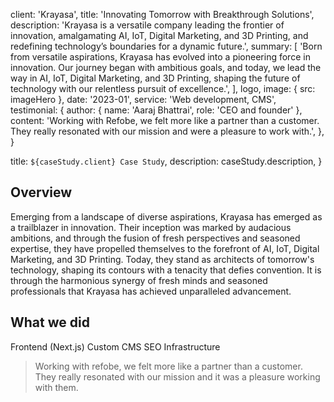 
  client: 'Krayasa',
  title: 'Innovating Tomorrow with Breakthrough Solutions',
  description:
    'Krayasa is a versatile company leading the frontier of innovation, amalgamating AI, IoT, Digital Marketing, and 3D Printing, and redefining technology’s boundaries for a dynamic future.',
  summary: [
    'Born from versatile aspirations, Krayasa has evolved into a pioneering force in innovation. Our journey began with ambitious goals, and today, we lead the way in AI, IoT, Digital Marketing, and 3D Printing, shaping the future of technology with our relentless pursuit of excellence.',
  ],
  logo,
  image: { src: imageHero },
  date: '2023-01',
  service: 'Web development, CMS',
  testimonial: {
    author: { name: 'Aaraj Bhattrai', role: 'CEO and founder' },
    content:
      'Working with Refobe, we felt more like a partner than a customer. They really resonated with our mission and were a pleasure to work with.',
  },
}

  title: `${caseStudy.client} Case Study`,
  description: caseStudy.description,
}

## Overview

Emerging from a landscape of diverse aspirations, Krayasa has emerged as a trailblazer in innovation. 
Their inception was marked by audacious ambitions, and through the fusion of fresh perspectives and seasoned expertise, 
they have propelled themselves to the forefront of AI, IoT, Digital Marketing, and 3D Printing. Today, they stand as 
architects of tomorrow's technology, shaping its contours with a tenacity that defies convention. 
It is through the harmonious synergy of fresh minds and seasoned professionals that Krayasa has achieved unparalleled advancement.

## What we did

<TagList>
  <TagListItem>Frontend (Next.js)</TagListItem>
  <TagListItem>Custom CMS</TagListItem>
  <TagListItem>SEO</TagListItem>
  <TagListItem>Infrastructure</TagListItem>
</TagList>

<Blockquote
  author={{ name: 'Aaraj Bhattrai', role: 'CEO and founder' }}
  image={{ src: imageDebraFiscal }}
>
  Working with refobe, we felt more like a partner than a customer. They really
  resonated with our mission and it was a pleasure working with them.
</Blockquote>

<StatList>
  <StatListItem value="40%" label="Increased Traffic" />
  <StatListItem value="10+" label="Success stories" />
  
</StatList>
